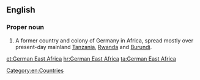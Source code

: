 ==English==
{{wikipedia}}
===Proper noun===
{{en-proper noun|head=[[German]] [[East]] [[Africa]]}}

# A former country and colony of Germany in Africa, spread mostly over present-day mainland [[Tanzania]], [[Rwanda]] and [[Burundi]].

[[Category:en:Countries]]

[[et:German East Africa]]
[[hr:German East Africa]]
[[ta:German East Africa]]